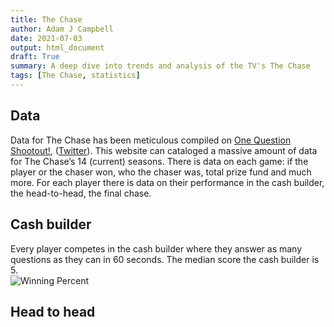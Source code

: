 ```yaml
---
title: The Chase
author: Adam J Campbell
date: 2021-07-03
output: html_document
draft: True
summary: A deep dive into trends and analysis of the TV's The Chase
tags: [The Chase, statistics] 
---
```



## Data
Data for The Chase has been meticulous compiled on [One Question Shootout!](http://onequestionshootout.xyz/), ([Twitter](https://twitter.com/OneQnShootout)).  This website can cataloged a massive amount of data for The Chase's 14 (current) seasons.  There is data on each game: if the player or the chaser won, who the chaser was, total prize fund and much more.  For each player there is data on their performance in the cash builder, the head-to-head, the final chase.

## Cash builder
Every player competes in the cash builder where they answer as many questions as they can in 60 seconds. The median score the cash builder is 5.  
![Winning Percent](../figures/correct_answer_distribution.png)

## Head to head

